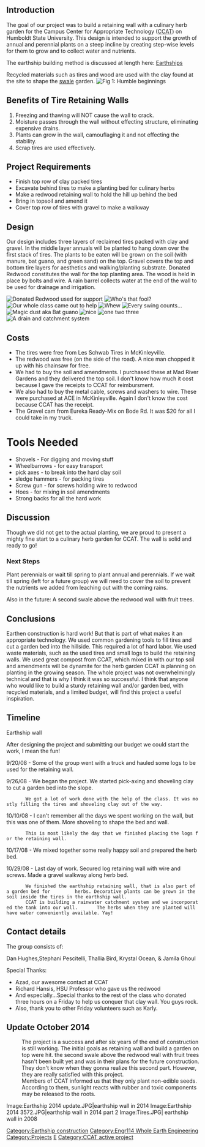 == Introduction ==
The goal of our project was to build a retaining wall with a culinary herb garden for the Campus Center for Appropriate Technology ([[CCAT]]) on Humboldt State University. This design is intended to support the growth of annual and perennial plants on a steep incline by creating step-wise levels for them to grow and to collect water and nutrients.

The earthship building method is discussed at length here: [[Earthships]]

Recycled materials such as tires and wood are used with the clay found at the site to shape the [[swale]] garden.
[[Image:begin.jpg|thumb|Fig 1: Humble beginnings]]

==Benefits of Tire Retaining Walls==
#Freezing and thawing will NOT cause the wall to crack.
#Moisture passes through the wall without effecting structure, eliminating expensive drains.
#Plants can grow in the wall, camouflaging it and not effecting the stability.
#Scrap tires are used effectively.

== Project Requirements ==
*Finish top row of clay packed tires
*Excavate behind tires to make a planting bed for culinary herbs
*Make a redwood retaining wall to hold the hill up behind the bed
*Bring in topsoil and amend it
*Cover top row of tires with gravel to make a walkway

== Design ==
Our design includes three layers of reclaimed tires packed with clay and gravel. In the middle layer annuals will be planted to hang down over the first stack of tires. The plants to be eaten will be grown on the soil (with manure, bat guano, and green sand) on the top. Gravel covers the top and bottom tire layers for aesthetics and walking/planting substrate. Donated Redwood constitutes the wall for the top planting area. The wood is held in place by bolts and wire. A rain barrel collects water at the end of the wall to be used for drainage and irrigation.


[[Image:IMG 3023.JPG|thumb|right|Donated Redwood used for support]]
[[Image:IMG 3033.JPG|thumb|right|Who's that fool?]]
[[Image:workday2.JPG|thumb|right|Our whole class came out to help]]
[[Image:day of work.JPG|thumb|right|Whew]]
[[Image:lonny.JPG|thumb|right|Every swing counts...]]
[[Image:sprinkle.JPG|thumb|right|Magic dust aka Bat guano]]
[[Image:layers.JPG|thumb|right|nice]]
[[Image:tires.JPG|thumb|right|one two three]]
[[Image:real rain barrel.JPG|thumb|right|A drain and catchment system]]

== Costs ==
*The tires were free from Les Schwab Tires in McKinleyville. 
*The redwood was free (on the side of the road). A nice man chopped it up with his chainsaw for free. 
*We had to buy the soil and amendments. I purchased these at Mad River Gardens and they delivered the top soil. I don't know how much it cost because I gave the receipts to CCAT for reimbursment.
*We also had to buy the metal cable, screws and washers to wire. These were purchased at ACE in McKinleyville. Again I don't know the cost because CCAT has the receipt.
*The Gravel cam from Eureka Ready-Mix on Bode Rd. It was $20 for all I could take in my truck.

= Tools Needed =
*Shovels - For digging and moving stuff
*Wheelbarrows - for easy transport
*pick axes - to break into the hard clay soil
*sledge hammers - for packing tires
*Screw gun - for screws holding wire to redwood
*Hoes - for mixing in soil amendments
*Strong backs for all the hard work

== Discussion ==
Though we did not get to the actual planting, we are proud to present a mighty fine start to a culinary herb garden for CCAT. The wall is solid and ready to go!
=== Next Steps ===
Plant perennials or wait till spring to plant annual and perennials.
If we wait till spring (left for a future group) we will need to cover the soil to prevent the nutrients we added from leaching out with the coming rains.

Also in the future:
A second swale above the redwood wall with fruit trees.

== Conclusions ==
Earthen construction is hard work!
But that is part of what makes it an appropriate technology. We used common gardening tools to fill tires and cut a garden bed into the hillside. This required a lot of hard labor. We used waste materials, such as the used tires and small logs to build the retaining walls. We used great compost from CCAT, which mixed in with our top soil and amendments will be dynamite for the herb garden CCAT is planning on planting in the growing season.
The whole project was not overwhelmingly technical and that is why I think it was so successful. I think that anyone who would like to build a sturdy retaining wall and/or garden bed, with recycled materials, and a limited budget, will find this project a useful inspiration.

== Timeline ==
Earthship wall 

After designing the project and submitting our budget we could start the work, I mean the fun!

9/20/08 - Some of the group went with a truck and hauled some logs to be used for the retaining wall. 

9/26/08 - We began the project. We started pick-axing and shoveling clay to cut a garden bed into the slope. 
		We got a lot of work done with the help of the class. It was mostly filling the tires and shoveling clay out of the way. 

10/10/08 - I can't remember all the days we spent working on the wall, but this was one of them. More shoveling to shape the bed and wall. 
		This is most likely the day that we finished placing the logs for the retaining wall. 

10/17/08 - We mixed together some really happy soil and prepared the herb bed.

10/29/08 - Last day of work. Secured log retaining wall with wire and screws. Made a gravel walkway along herb bed. 
		We finished the earthship retaining wall, that is also part of a garden bed for 		herbs. Decorative plants can be grown in the soil inside the tires in the earthship wall. 
		CCAT is building a rainwater catchment system and we incorporated the tank into our wall. 		The herbs when they are planted will have water conveniently available. Yay!

== Contact details ==
The group consists of:

Dan Hughes,Stephani Pescitelli, Thallia Bird, Krystal Ocean, & Jamila Ghoul

Special Thanks:  
*Azad, our awesome contact at CCAT
*Richard Hansis, HSU Professor who gave us the redwood
*And especially...Special thanks to the rest of the class who donated three hours on a Friday to help us conquer that clay wall. You guys rock. 
*Also, thank you to other Friday volunteers such as Karly.


== Update October 2014 ==
:The project is a success and after six years of the end of construction is still working. The initial goals as retaining wall and build a garden on top were hit. the second swale above the redwood wall with fruit trees hasn't been built yet and was in their plans for the future construction. They don't know when they gonna realize this second part. However, they are really satisfied with this project.
:Members of CCAT informed us that they only plant non-edible seeds. According to them, sunlight reacts with rubber and toxic components may be released to the roots. 

<gallery>
Image:Earthship 2014 update.JPG|earthship wall in 2014
Image:Earthship 2014 3572.JPG|earthship wall in 2014 part 2
Image:Tires.JPG| earthship wall in 2008
</gallery>

[[Category:Earthship construction]]
[[Category:Engr114 Whole Earth Engineering]]
[[Category:Projects]]
[[Category:CCAT Building|E]]
[[Category:CCAT active project]]